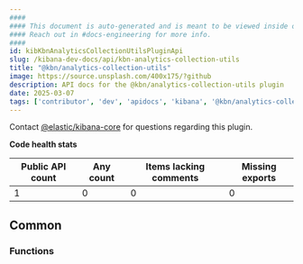 ```yaml
---
####
#### This document is auto-generated and is meant to be viewed inside our experimental, new docs system.
#### Reach out in #docs-engineering for more info.
####
id: kibKbnAnalyticsCollectionUtilsPluginApi
slug: /kibana-dev-docs/api/kbn-analytics-collection-utils
title: "@kbn/analytics-collection-utils"
image: https://source.unsplash.com/400x175/?github
description: API docs for the @kbn/analytics-collection-utils plugin
date: 2025-03-07
tags: ['contributor', 'dev', 'apidocs', 'kibana', '@kbn/analytics-collection-utils']
---
```




Contact [@elastic/kibana-core](https://github.com/orgs/elastic/teams/kibana-core) for questions regarding this plugin.

**Code health stats**

| Public API count  | Any count | Items lacking comments | Missing exports |
|-------------------|-----------|------------------------|-----------------|
| 1 | 0 | 0 | 0 |

## Common

### Functions
<DocDefinitionList data={kbnAnalyticsCollectionUtilsObj.common.functions}/>

